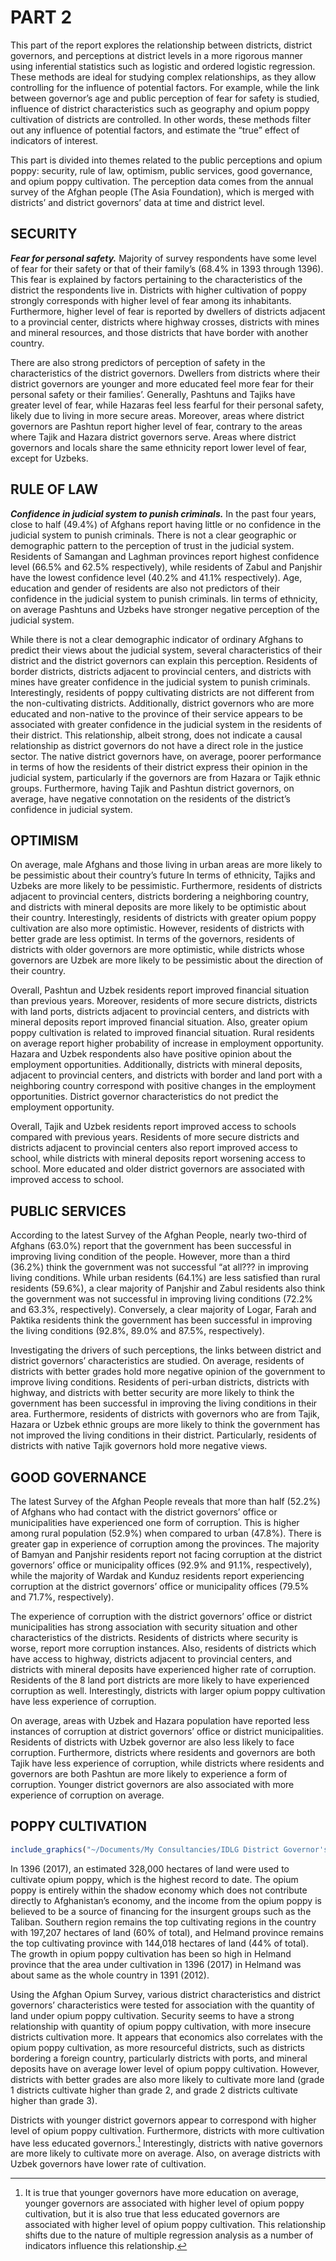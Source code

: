 
# PART 2

This part of the report explores the relationship between districts, district governors, and perceptions at district levels in a more rigorous manner using inferential statistics such as logistic and ordered logistic regression. These methods are ideal for studying complex relationships, as they allow controlling for the influence of potential factors. For example, while the link between governor's age and public perception of fear for safety is studied, influence of district characteristics such as geography and opium poppy cultivation of districts are controlled. In other words, these methods filter out any influence of potential factors, and estimate the "true" effect of indicators of interest.

This part is divided into themes related to the public perceptions and opium poppy: security, rule of law, optimism, public services, good governance, and opium poppy cultivation. The perception data comes from the annual survey of the Afghan people (The Asia Foundation), which is merged with districts' and district governors' data at time and district level.

## SECURITY

_**Fear for personal safety.**_ Majority of survey respondents have some level of fear for their safety or that of their family's (68.4% in 1393 through 1396). This fear is explained by factors pertaining to the characteristics of the district the respondents live in. Districts with higher cultivation of poppy strongly corresponds with higher level of fear among its inhabitants. Furthermore, higher level of fear is reported by dwellers of districts adjacent to a provincial center, districts where highway crosses, districts with mines and mineral resources, and those districts that have border with another country.

There are also strong predictors of perception of safety in the characteristics of the district governors. Dwellers from districts where their district governors are younger and more educated feel more fear for their personal safety or their families'. Generally, Pashtuns and Tajiks have greater level of fear, while Hazaras feel less fearful for their personal safety, likely due to living in more secure areas. Moreover, areas where district governors are Pashtun report higher level of fear, contrary to the areas where Tajik and Hazara district governors serve. Areas where district governors and locals share the same ethnicity report lower level of fear, except for Uzbeks.

## RULE OF LAW

_**Confidence in judicial system to punish criminals.**_ In the past four years, close to half (49.4%) of Afghans report having little or no confidence in the judicial system to punish criminals. There is not a clear geographic or demographic pattern to the perception of trust in the judicial system. Residents of Samangan and Laghman provinces report highest confidence level (66.5% and 62.5% respectively), while residents of Zabul and Panjshir have the lowest confidence level (40.2% and 41.1% respectively). Age, education and gender of residents are also not predictors of their confidence in the judicial system to punish criminals. Iin terms of ethnicity, on average Pashtuns and Uzbeks have stronger negative perception of the judicial system.

While there is not a clear demographic indicator of ordinary Afghans to predict their views about the judicial system, several characteristics of their district and the district governors can explain this perception. Residents of border districts, districts adjacent to provincial centers, and districts with mines have greater confidence in the judicial system to punish criminals. Interestingly, residents of poppy cultivating districts are not different from the non-cultivating districts. Additionally, district governors who are more educated and non-native to the province of their service appears to be associated with greater confidence in the judicial system in the residents of their district. This relationship, albeit strong, does not indicate a causal relationship as district governors do not have a direct role in the justice sector. The native district governors have, on average, poorer performance in terms of how the residents of their district express their opinion in the judicial system, particularly if the governors are from Hazara or Tajik ethnic groups. Furthermore, having Tajik and Pashtun district governors, on average, have negative connotation on the residents of the district's confidence in judicial system.

## OPTIMISM

On average, male Afghans and those living in urban areas are more likely to be pessimistic about their country's future In terms of ethnicity, Tajiks and Uzbeks are more likely to be pessimistic. Furthermore, residents of districts adjacent to provincial centers, districts bordering a neighboring country, and districts with mineral deposits are more likely to be optimistic about their country. Interestingly, residents of districts with greater opium poppy cultivation are also more optimistic. However, residents of districts with better grade are less optimist. In terms of the governors, residents of districts with older governors are more optimistic, while districts whose governors are Uzbek are more likely to be pessimistic about the direction of their country.

Overall, Pashtun and Uzbek residents report improved financial situation than previous years. Moreover, residents of more secure districts, districts with land ports, districts adjacent to provincial centers, and districts with mineral deposits report improved financial situation. Also, greater opium poppy cultivation is related to improved financial situation. Rural residents on average report higher probability of increase in employment opportunity. Hazara and Uzbek respondents also have positive opinion about the employment opportunities. Additionally, districts with mineral deposits, adjacent to provincial centers, and districts with border and land port with a neighboring country correspond with positive changes in the employment opportunities. District governor characteristics do not predict the employment opportunity.

Overall, Tajik and Uzbek residents report improved access to schools compared with previous years. Residents of more secure districts and districts adjacent to provincial centers also report improved access to school, while districts with mineral deposits report worsening access to school. More educated and older district governors are associated with improved access to school.

## PUBLIC SERVICES

According to the latest Survey of the Afghan People, nearly two-third of Afghans (63.0%) report that the government has been successful in improving living condition of the people. However, more than a third (36.2%) think the government was not successful “at all??? in improving living conditions. While urban residents (64.1%) are less satisfied than rural residents (59.6%), a clear majority of Panjshir and Zabul residents also think the government was not successful in improving living conditions (72.2% and 63.3%, respectively). Conversely, a clear majority of Logar, Farah and Paktika residents think the government has been successful in improving the living conditions (92.8%, 89.0% and 87.5%, respectively).

Investigating the drivers of such perceptions, the links between district and district governors' characteristics are studied. On average, residents of districts with better grades hold more negative opinion of the government to improve living conditions. Residents of peri-urban districts, districts with highway, and districts with better security are more likely to think the government has been successful in improving the living conditions in their area. Furthermore, residents of districts with governors who are from Tajik, Hazara or Uzbek ethnic groups are more likely to think the government has not improved the living conditions in their district. Particularly, residents of districts with native Tajik governors hold more negative views.

## GOOD GOVERNANCE

The latest Survey of the Afghan People reveals that more than half (52.2%) of Afghans who had contact with the district governors' office or municipalities have experienced one form of corruption. This is higher among rural population (52.9%) when compared to urban (47.8%). There is greater gap in experience of corruption among the provinces. The majority of Bamyan and Panjshir residents report not facing corruption at the district governors' office or municipality offices (92.9% and 91.1%, respectively), while the majority of Wardak and Kunduz residents report experiencing corruption at the district governors' office or municipality offices (79.5% and 71.7%, respectively).

The experience of corruption with the district governors' office or district municipalities has strong association with security situation and other characteristics of the districts. Residents of districts where security is worse, report more corruption instances. Also, residents of districts which have access to highway, districts adjacent to provincial centers, and districts with mineral deposits have experienced higher rate of corruption. Residents of the 8 land port districts are more likely to have experienced corruption as well. Interestingly, districts with larger opium poppy cultivation have less experience of corruption.

On average, areas with Uzbek and Hazara population have reported less instances of corruption at district governors' office or district municipalities. Residents of districts with Uzbek governor are also less likely to face corruption. Furthermore, districts where residents and governors are both Tajik have less experience of corruption, while districts where residents and governors are both Pashtun are more likely to experience a form of corruption. Younger district governors are also associated with more experience of corruption on average.

## POPPY CULTIVATION

```r
include_graphics("~/Documents/My Consultancies/IDLG District Governor's Report/Maps/opium cultivation by district (2017).png")
```

In 1396 (2017), an estimated 328,000 hectares of land were used to cultivate opium poppy, which is the highest record to date. The opium poppy is entirely within the shadow economy which does not contribute directly to Afghanistan's economy, and the income from the opium poppy is believed to be a source of financing for the insurgent groups such as the Taliban. Southern region remains the top cultivating regions in the country with 197,207 hectares of land (60% of total), and Helmand province remains the top cultivating province with 144,018 hectares of land (44% of total). The growth in opium poppy cultivation has been so high in Helmand province that the area under cultivation in 1396 (2017) in Helmand was about same as the whole country in 1391 (2012).

Using the Afghan Opium Survey, various district characteristics and district governors' characteristics were tested for association with the quantity of land under opium poppy cultivation. Security seems to have a strong relationship with quantity of opium poppy cultivation, with more insecure districts cultivation more. It appears that economics also correlates with the opium poppy cultivation, as more resourceful districts, such as districts bordering a foreign country, particularly districts with ports, and mineral deposits have on average lower level of opium poppy cultivation. However, districts with better grades are also more likely to cultivate more land (grade 1 districts cultivate higher than grade 2, and grade 2 districts cultivate higher than grade 3).

Districts with younger district governors appear to correspond with higher level of opium poppy cultivation. Furthermore, districts with more cultivation have less educated governors.^[It is true that younger governors have more education on average, younger governors are associated with higher level of opium poppy cultivation, but it is also true that less educated governors are associated with higher level of opium poppy cultivation. This relationship shifts due to the nature of multiple regression analysis as a number of indicators influence this relationship.] Interestingly, districts with native governors are more likely to cultivate more on average. Also, on average districts with Uzbek governors have lower rate of cultivation.

